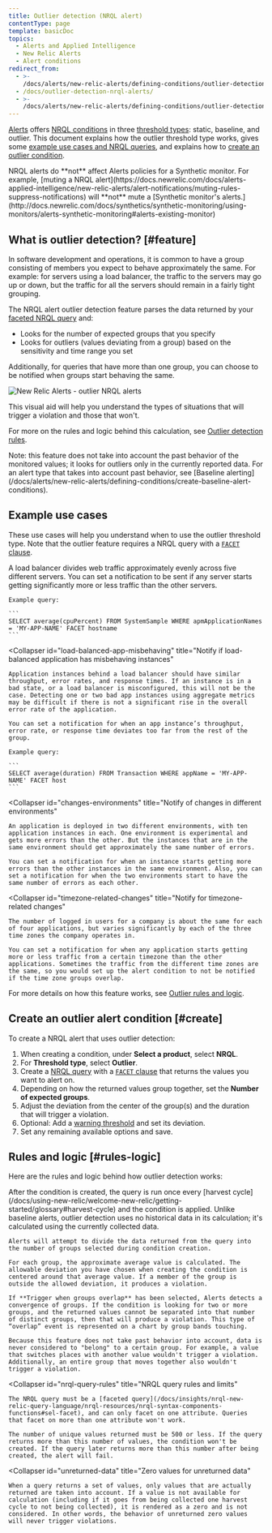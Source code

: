 ```yaml
---
title: Outlier detection (NRQL alert)
contentType: page
template: basicDoc
topics:
  - Alerts and Applied Intelligence
  - New Relic Alerts
  - Alert conditions
redirect_from:
  - >-
    /docs/alerts/new-relic-alerts/defining-conditions/outlier-detection-nrql-alerts/
  - /docs/outlier-detection-nrql-alerts/
  - >-
    /docs/alerts/new-relic-alerts/defining-conditions/outlier-detection-nrql-alert/
---
```


[Alerts](/docs/alerts/new-relic-alerts/getting-started/introduction-new-relic-alerts) offers [NRQL conditions](/docs/alerts/new-relic-alerts/defining-conditions/create-alert-conditions-nrql-queries) in three [threshold types](/docs/alerts/new-relic-alerts/defining-conditions/create-alert-conditions-nrql-queries#threshold-types): static, baseline, and outlier. This document explains how the outlier threshold type works, gives some [example use cases and NRQL queries](#example-use-cases), and explains how to [create an outlier condition](#create).

<Callout variant="important">
  NRQL alerts do **not** affect Alerts policies for a Synthetic monitor. For example, [muting a NRQL alert](https://docs.newrelic.com/docs/alerts-applied-intelligence/new-relic-alerts/alert-notifications/muting-rules-suppress-notifications) will **not** mute a [Synthetic monitor's alerts.](http://docs.newrelic.com/docs/synthetics/synthetic-monitoring/using-monitors/alerts-synthetic-monitoring#alerts-existing-monitor)
</Callout>

## What is outlier detection? [#feature]

In software development and operations, it is common to have a group consisting of members you expect to behave approximately the same. For example: for servers using a load balancer, the traffic to the servers may go up or down, but the traffic for all the servers should remain in a fairly tight grouping.

The NRQL alert outlier detection feature parses the data returned by your [faceted NRQL query](/docs/insights/nrql-new-relic-query-language/nrql-resources/nrql-syntax-components-functions#sel-facet) and:

* Looks for the number of expected groups that you specify
* Looks for outliers (values deviating from a group) based on the sensitivity and time range you set

Additionally, for queries that have more than one group, you can choose to be notified when groups start behaving the same.

![New Relic Alerts - outlier NRQL alerts](./images/NRQL_outlier_violations.png "NRQL_outlier_violations.png")

This visual aid will help you understand the types of situations that will trigger a violation and those that won't.

For more on the rules and logic behind this calculation, see [Outlier detection rules](#rules-logic).

<Callout variant="tip">
  Note: this feature does not take into account the past behavior of the monitored values; it looks for outliers only in the currently reported data. For an alert type that takes into account past behavior, see [Baseline alerting](/docs/alerts/new-relic-alerts/defining-conditions/create-baseline-alert-conditions).
</Callout>

## Example use cases

These use cases will help you understand when to use the outlier threshold type. Note that the outlier feature requires a NRQL query with a [`FACET` clause](/docs/insights/nrql-new-relic-query-language/nrql-resources/nrql-syntax-components-functions#sel-facet).

<CollapserGroup>
  <Collapser
    id="load-balanced-servers-uneven"
    title="Notify if load-balanced servers have uneven workload"
  >
    A load balancer divides web traffic approximately evenly across five different servers. You can set a notification to be sent if any server starts getting significantly more or less traffic than the other servers.

    Example query:

    ```
    SELECT average(cpuPercent) FROM SystemSample WHERE apmApplicationNames = 'MY-APP-NAME' FACET hostname
    ```
  </Collapser>

  <Collapser
    id="load-balanced-app-misbehaving"
    title="Notify if load-balanced application has misbehaving instances"
  >
    Application instances behind a load balancer should have similar throughput, error rates, and response times. If an instance is in a bad state, or a load balancer is misconfigured, this will not be the case. Detecting one or two bad app instances using aggregate metrics may be difficult if there is not a significant rise in the overall error rate of the application.

    You can set a notification for when an app instance’s throughput, error rate, or response time deviates too far from the rest of the group.

    Example query:

    ```
    SELECT average(duration) FROM Transaction WHERE appName = 'MY-APP-NAME' FACET host
    ```
  </Collapser>

  <Collapser
    id="changes-environments"
    title="Notify of changes in different environments"
  >
    An application is deployed in two different environments, with ten application instances in each. One environment is experimental and gets more errors than the other. But the instances that are in the same environment should get approximately the same number of errors.

    You can set a notification for when an instance starts getting more errors than the other instances in the same environment. Also, you can set a notification for when the two environments start to have the same number of errors as each other.
  </Collapser>

  <Collapser
    id="timezone-related-changes"
    title="Notify for timezone-related changes"
  >
    The number of logged in users for a company is about the same for each of four applications, but varies significantly by each of the three time zones the company operates in.

    You can set a notification for when any application starts getting more or less traffic from a certain timezone than the other applications. Sometimes the traffic from the different time zones are the same, so you would set up the alert condition to not be notified if the time zone groups overlap.
  </Collapser>
</CollapserGroup>

For more details on how this feature works, see [Outlier rules and logic](#rules-logic).

## Create an outlier alert condition [#create]

To create a NRQL alert that uses outlier detection:

1. When creating a condition, under **Select a product**, select **NRQL**.
2. For **Threshold type**, select **Outlier**.
3. Create a [NRQL query](/docs/alerts/new-relic-alerts/defining-conditions/create-alert-conditions-nrql-queries#syntax) with a [`FACET` clause](/docs/insights/nrql-new-relic-query-language/nrql-resources/nrql-syntax-components-functions#sel-facet) that returns the values you want to alert on.
4. Depending on how the returned values group together, set the **Number of expected groups**.
5. Adjust the deviation from the center of the group(s) and the duration that will trigger a violation.
6. Optional: Add a [warning threshold](/docs/alerts/new-relic-alerts/defining-conditions/define-thresholds-trigger-alert#threshold-levels) and set its deviation.
7. Set any remaining available options and save.

## Rules and logic [#rules-logic]

Here are the rules and logic behind how outlier detection works:

<CollapserGroup>
  <Collapser
    id="alert-logic"
    title="Details about alert condition logic"
  >
    After the condition is created, the query is run once every [harvest cycle](/docs/using-new-relic/welcome-new-relic/getting-started/glossary#harvest-cycle) and the condition is applied. Unlike baseline alerts, outlier detection uses no historical data in its calculation; it's calculated using the currently collected data.

    Alerts will attempt to divide the data returned from the query into the number of groups selected during condition creation.

    For each group, the approximate average value is calculated. The allowable deviation you have chosen when creating the condition is centered around that average value. If a member of the group is outside the allowed deviation, it produces a violation.

    If **Trigger when groups overlap** has been selected, Alerts detects a convergence of groups. If the condition is looking for two or more groups, and the returned values cannot be separated into that number of distinct groups, then that will produce a violation. This type of “overlap” event is represented on a chart by group bands touching.

    Because this feature does not take past behavior into account, data is never considered to "belong" to a certain group. For example, a value that switches places with another value wouldn't trigger a violation. Additionally, an entire group that moves together also wouldn't trigger a violation.
  </Collapser>

  <Collapser
    id="nrql-query-rules"
    title="NRQL query rules and limits"
  >
    The NRQL query must be a [faceted query](/docs/insights/nrql-new-relic-query-language/nrql-resources/nrql-syntax-components-functions#sel-facet), and can only facet on one attribute. Queries that facet on more than one attribute won't work.

    The number of unique values returned must be 500 or less. If the query returns more than this number of values, the condition won't be created. If the query later returns more than this number after being created, the alert will fail.
  </Collapser>

  <Collapser
    id="unreturned-data"
    title="Zero values for unreturned data"
  >
    When a query returns a set of values, only values that are actually returned are taken into account. If a value is not available for calculation (including if it goes from being collected one harvest cycle to not being collected), it is rendered as a zero and is not considered. In other words, the behavior of unreturned zero values will never trigger violations.
  </Collapser>
</CollapserGroup>
